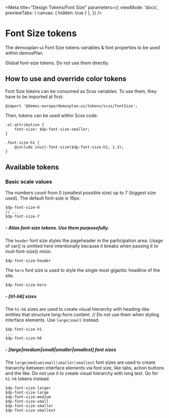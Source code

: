 
<Meta
  title="Design Tokens/Font Size"
  parameters={{
    viewMode: 'docs',
    previewTabs: {
      canvas: {
        hidden: true
      }
    },
  }} />

# Font Size tokens

The demosplan-ui Font Size tokens variables & font properties to be used within demosPlan.

Global font-size tokens. Do not use them directly.

## How to use and override color tokens

Font Size tokens can be consumed as Scss variables. To use them, they have to be imported at first:

```
@import '@demos-europe/demosplan-ui/tokens/scss/fontSize';
```

Then, tokens can be used within Scss code:

```
.ol-attribution {
    font-size: $dp-font-size-smaller;
}
```

```
.font-size-h1 {
    @include inuit-font-size($dp-font-size-h1, 1.3);
}
```

## Available tokens

### Basic scale values

The numbers count from 0 (smallest possible size) up to 7 (biggest size used). The default font-size is 16px.

```
$dp-font-size-0
// ...
$dp-font-size-7
```

##### - Alias font-size tokens. Use them purposefully.

The `header` font size styles the pageheader in the participation area. Usage of var()
is omitted here intentionally because it breaks when passing it to inuit-font-size() mixin.

```
$dp-font-size-header
```

The `hero` font size is used to style the single most gigantic headline of the site.

```
$dp-font-size-hero
```

##### - [h1-h6] sizes

The `h1-h6` sizes are used to create visual hierarchy with heading-like entities that structure long-form content.
// Do not use them when styling interface elements. Use `large|small` instead.

```
$dp-font-size-h1
...
$dp-font-size-h6
```

##### - [large|medium|small|smaller|smallest] font sizes

The `large|medium|small|smaller|smallest` font sizes are used to create hierarchy between interface elements
via font size, like tabs, action buttons and the like.
Do not use it to create visual hierarchy with long text. Go for `h1-h6` tokens instead.

```
$dp-font-size-larger
$dp-font-size-large
$dp-font-size-medium
$dp-font-size-small
$dp-font-size-smaller
$dp-font-size-smallest
```
